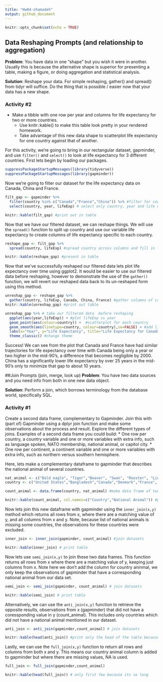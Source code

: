 ```yaml
---
title: "Hw04-zhamadeh"
output: github_document
---
```


```r
knitr::opts_chunk$set(echo = TRUE)
```

## Data Reshaping Prompts (and relationship to aggregation)
**Problem**: You have data in one “shape” but you wish it were in another. Usually this is because the alternative shape is superior for presenting a table, making a figure, or doing aggregation and statistical analysis.

**Solution**: Reshape your data. For simple reshaping, gather() and spread() from tidyr will suffice. Do the thing that is possible / easier now that your data has a new shape.

### Activity #2
* Make a tibble with one row per year and columns for life expectancy for two or more countries.
    *   Use knitr::kable() to make this table look pretty in your rendered homework.
    *   Take advantage of this new data shape to scatterplot life expectancy for one country against that of another.
    
For this activity, we're going to bring in our rectangular dataset, gapminder, and use `filter()` and `select()` to look at life expectancy for 3 different countries. First lets begin by loading our packages.

```r
suppressPackageStartupMessages(library(tidyverse))
suppressPackageStartupMessages(library(gapminder))
```

Now we're going to filter our dataset for the life expectancy data on Canada, China and France.

```r
filt_gap <- gapminder %>%
  filter(country %in% c("Canada","France","China")) %>% #filter for countries of interest
  select(country, year, lifeExp) # select only country, year and life expectancy

knitr::kable(filt_gap) #print out in table
```

Now that we have our filtered dataset, we can reshape things. We will use the `spread()` function to split up country and use our variable life expectancy to create columns of life expectancy specific to each country.

```r
reshape_gap <- filt_gap %>%
  spread(country, lifeExp) #spread country across columns and fill in lifeExp data

knitr::kable(reshape_gap) #present in table
```

Now that we've successfully reshaped our filtered data lets plot life expectancy over time using ggplot2. It would be easier to use our filtered data before reshaping, however to demonstrate the use of the `gather()` function, we will revert our reshaped data back to its un-reshaped form using this method.

```r
unreshap_gap <- reshape_gap %>%
  gather(country, lifeExp, Canada, China, France) #gather columns of country and make one lifeExp column
knitr::kable(unreshap_gap) #print out table
```


```r
unreshap_gap %>% # take our filtered data  before reshaping
  ggplot(aes(year,lifeExp)) + #plot lifeExp vs year
  geom_point(aes(colour=country)) +  #scatterplot for each country
  geom_smooth(aes(linetype=country, colour=country),se=FALSE) + #add line connecting each countries points
  labs(x="Year", y="Life Expectancy", title="Life Expectancy for Canada, France and China") + #add labels
  theme_classic() #change theme

```

Success! We can see from the plot that Canada and France have had similar trajectories for life expectancy over time with Canada being only a year or two higher in the mid-90's, a difference that becomes negligible by 2000. China has a significantly lower life expectancy by over 25 years in the mid-90's only to minimize that gap to about 10 years. 

##Join Prompts (join, merge, look up)
**Problem**: You have two data sources and you need info from both in one new data object.

**Solution**: Perform a join, which borrows terminology from the database world, specifically SQL.

### Activity #1

Create a second data frame, complementary to Gapminder. Join this with (part of) Gapminder using a dplyr join function and make some observations about the process and result. Explore the different types of joins. Examples of a second data frame you could build:
* One row per country, a country variable and one or more variables with extra info, such as language spoken, NATO membership, national animal, or capitol city.
* One row per continent, a continent variable and one or more variables with extra info, such as northern versus southern hemisphere.


Here, lets make a complementary dataframe to gapminder that describes the national animal of several countries.

```r
nat_animal <- c("Bald eagle", "Tiger","Beaver", "Swan", "Rooster", "Lion") #country animal
country <- c("United States","Bangladesh","Canada","Denmark","France", "Libya") #country

count_animal <- data.frame(country, nat_animal) #make data frame of two vectors

knitr::kable(count_animal, col.names=c("Country","National Animal")) #print out table with labels

```

Now lets join this new dataframe with gapminder using the `inner_join(x,y)` method which returns all rows from x, where there are a matching value of y, and all columns from x and y. Note, because list of national animals is missing some countries, the observations for these countries were excluded.

```r
inner_join <- inner_join(gapminder, count_animal) #join datasets

knitr::kable(inner_join) # print table
```

Now lets use `semi_join(x,y)` to join these two data frames. This function returns all rows from x where there are a matching value of y, keeping just columns from x. Note here we don't add the column for country aninmal, we only keep the observations of gapminder that have a corresponding national animal from our data set.
```r
semi_join <- semi_join(gapminder, count_animal) # join datasets

knitr::kable(semi_join) # print table
```

Alternatively, we can use the `anti_join(x,y)` function to retrieve the opposite results, observations from x (gapminder) that did not have a coressponding value in y (count_animal). This includes only countries which did not have a national animal mentioned in our dataset.

```r
anti_join <- anti_join(gapminder,count_animal) # join datasets

knitr::kable(head(anti_join)) #print only the head of the table because its too long
```

Lastly, we can use the `full_join(x,y)` function to return all rows and columns from both x and y. This means our country animal column is added to gapminder but where there are missing values, NA is used.

```r
full_join <- full_join(gapminder,count_animal)

knitr::kable(head(full_join)) # only first few because its so long
```



